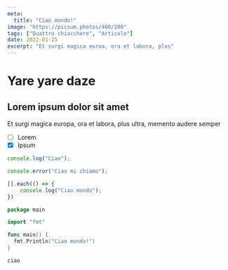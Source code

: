 ```yaml
---
meta:
  title: "Ciao mondo!"
image: "https://picsum.photos/400/200"
tags: ["Quattro chiacchere", "Articolo"]
date: 2022-01-25
excerpt: "Et surgi magica euroa, ora et labora, plus"
---
```


# Yare yare daze

## Lorem ipsum dolor sit amet

Et surgi magica europa, ora et labora, plus ultra, memento audere semper

* [ ] Lorem
* [x] Ipsum

```js filename="main.js"
console.log("Ciao");

console.error("Ciao mi chiamo");

[].each(() => {
    console.log("Ciao mondo");
})
```

```go filename="main.go"
package main

import "fmt"

func main() {
  fmt.Println("Ciao mondo!")
}
```

`ciao`

